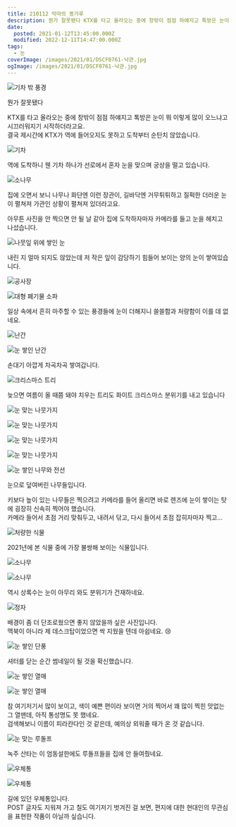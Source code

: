 ```yaml
---
title: 210112 악마의 똥가루
description: 뭔가 잘못됐다 KTX를 타고 올라오는 중에 창밖이 점점 하얘지고 톡방은 눈이 뭐 이렇게 많이 오느냐고 시끄러워지기 시작하더라고요.결국 제시간에 KTX가 역에 들어오지도 못하고 도착부터 순탄치 않았습니다. 역에 도착하니 웬 기차 하나가 선로에서 혼자 눈을 맞으며 궁상을 떨고 있습니다. 집에 오면서 보니 나무나 화단엔 이런 장관이, 길바닥엔 거무튀튀하고 질퍽한 더러운 눈이 펼쳐져 가관인 상황이 펼쳐져 있더라고요. 아무튼
date:
  posted: 2021-01-12T13:45:00.000Z
  modified: 2022-12-11T14:47:00.000Z
tags:
  - 눈
coverImage: /images/2021/01/DSCF0761-낙관.jpg
ogImage: /images/2021/01/DSCF0761-낙관.jpg
---
```


![기차 밖 풍경](https://lh3.googleusercontent.com/pw/AL9nZEXEsg7o9-psMUhiR0DAJsN6ERdm2x0w-Sr29GhuJikZreI0r6bg9QyV3Y40JvttZ-gepmFkaCOPg7jHum0IaM2qmYsjdz-qWqx-wRfKKBtcROGEvXsfRLgGO-tnxpLKRJRM5YxIZ7vghKMDStvNRWlL)

뭔가 잘못됐다

KTX를 타고 올라오는 중에 창밖이 점점 하얘지고 톡방은 눈이 뭐 이렇게 많이 오느냐고 시끄러워지기 시작하더라고요.  
결국 제시간에 KTX가 역에 들어오지도 못하고 도착부터 순탄치 않았습니다.

![기차](https://lh3.googleusercontent.com/pw/AL9nZEViP0NBseACqKfF1l7jsu9C2gbDGsPMS36HTHhQ7t-wlA0N8gndXTiVoxUOx8In5Sf47gsmahqlGcWe39O5zVsRKIfq-ZvlMTTyB3gD0AtbSYq4IJN0xbz9wmEgiul9cWhofcxz4UjYQUr9GtAw1gE-)

역에 도착하니 웬 기차 하나가 선로에서 혼자 눈을 맞으며 궁상을 떨고 있습니다.

![소나무](https://lh3.googleusercontent.com/pw/AL9nZEUh3MNX77tv1EPP9bBFU4glKnrdTgV4rjm57L47xgIqlMaRCM_wAc97rw7DBY3N_lfdIu24IN7-Kisn-f_LXnhTkzqMlp7oBP6rhgJtsbVxrDFbz693fQidgxotIG2-JF40KmLXAH9-QJkA67pq3GTo)

집에 오면서 보니 나무나 화단엔 이런 장관이, 길바닥엔 거무튀튀하고 질퍽한 더러운 눈이 펼쳐져 가관인 상황이 펼쳐져 있더라고요.

아무튼 사진을 안 찍으면 안 될 날 같아 집에 도착하자마자 카메라를 들고 눈을 헤치고 나섰습니다.

![나뭇잎 위에 쌓인 눈](https://lh3.googleusercontent.com/pw/AL9nZEUm3BoJPRGlqs3lId1mBAxCaZieU9HPgMSSFyToaDNobzmyT1ZUdvLJBkujS285m6hLIxtcey0g4q7Ar1Py11H-RHCKuP5uGZgcTjSP-3xFk-YxtX8F3spJQ_Y1iF1cv5iTZIY3EOQ5SdNH5QqVBJ4f)

내린 지 얼마 되지도 않았는데 저 작은 잎이 감당하기 힘들어 보이는 양의 눈이 쌓여있습니다.

![공사장](https://lh3.googleusercontent.com/pw/AL9nZEWkHjZffsdYiloHJ76Dt7Jk1HmJJMAWDctXYuk-kr67WVs_-be_lslaeUY6TlPxq4V_kWNzTtB0soFaFgb0S2l3ALgXyKaYFkv_JVSJ_N3GlgcWP2Kr_bUs34obEQjPEVx8Cd6wEyAwtdXCz_gIvZaQ)

![대형 폐기물 소파](https://lh3.googleusercontent.com/pw/AL9nZEXBQviLdhws93s0XCrk9uoAnKIa2OIMhl-9wB70n7SJAQZId6KhlnFUBAiXsUKyGjJu2RsDW-qQ66STAgRW-pSmtr-QrbC36dXfGOcW-buwXsY4pHhduyg3ItK21CwUi2X_-Ilaba5AZiORl3PMt_dK)

일상 속에서 흔히 마주할 수 있는 풍경들에 눈이 더해지니 쓸쓸함과 처량함이 이를 데 없네요.

![난간](https://lh3.googleusercontent.com/pw/AL9nZEXUyHL8u1n5B_72wbwijFeO82GcdqP_hNoqey986bQMx0HrKehwqk_uj6dsTgz9PyyuExH1sDhVWWccjLESi9miCOo0e4tbJBW-lAMcN-dNfj1WyQZJgc4QzmOrp1X8M1my3CuxL15uh2XhHsSGA_8e)

![눈 쌓인 난간](https://lh3.googleusercontent.com/pw/AL9nZEWtMEzermwnzOOO2MyJb-EH8r7wVBZzqcjjEh7qQgweREA5sEDOdbaqsj9csV_trpFsY52GD3KVB0Udcta_rbFCM73x-YyIihY3XJ92HQNJb7SNWyyK1LZZa4z0rgfP9nzEcjC8ryXjWqqrvDU5J9Fw)

손대기 아깝게 차곡차곡 쌓여갑니다.

![크리스마스 트리](https://lh3.googleusercontent.com/pw/AL9nZEXLlxKNkyLaVgeAwmLX2TDwL18VEU7dtgLi9OymT6YksBaanjpcmJmn7h6dMlBhOM6lLSVBC1UtkggTG-F1j_lr0yL9E1_cXRz3d-lCyTM3aZ3VcuZtoOeyq2pRuqTycyHaCphb-jMebK5ieM_xKfVB)

늦으면 여름이 올 때쯤 돼야 치우는 트리도 화이트 크리스마스 분위기를 내고 있습니다

![눈 맞는 나뭇가지](https://lh3.googleusercontent.com/pw/AL9nZEV_Gk419E94dKi5HKv2cXjfAzLOOMZMzUfW3EM5mPbNSZ9pNSjSuy1YaYZSxklb-zyg_rwXf26zdiCNjfGP15vf4LY5dfigXTP9aSQjSpF6VKNAMdjvrYV8hS6Em5d9CB7yz9ohi3lTpWpFSFZ3wTAv)

![눈 맞는 나뭇가지](https://lh3.googleusercontent.com/pw/AL9nZEVBfalAwi9hsc45qnYaB1dF2WiEJokA-XZa21oBpPdm2fO82abvg_2HVusGo_aejELn1_oo_pAYzoeT-7vmidfgnFSRqnKBmZM9RokGAbPYw6Z6tmpLGVuQv0IQNHOyM9pCcXsh3ULz8-psFoCm2-o8)

![눈 맞는 나뭇가지](https://lh3.googleusercontent.com/pw/AL9nZEU7JZGr5lGcb7cbrPnr-AiSkxOxlVWgavOE4abkVoH_G66-EnoaqgyEL9btBwl_dV1aOIF3VyTEfQAUAxNHEtofCyxrn77k1l518Un1ilHjLCWwzENsbVLDGZpXu20tkMBG2lg45jrCAY5LtShCkiyh)

![눈 맞는 나뭇가지](https://lh3.googleusercontent.com/pw/AL9nZEVrC_bdCR7DL09XAzYXYuYhhks7OqJNv_8M1glqCTIUJr5zl4az0L97W4_egkSbMrv5ZNvtCKYKK4BKBkwgbYieGvINkPxUXqqor5_kM174866avG0IwubTc2xUPOU96uf-_jIN7EsbUcIH-4z4biLs)

![눈 쌓인 나무와 전선](https://lh3.googleusercontent.com/pw/AL9nZEUk_OV8Gma2XbdXIscNtPIdDbpVdqphoEeXuJT7jbIugoqCp1veSt4sWrfm4K7UjCHXIzqNE3Yb4NIK9aS-LKg2oOafnVSWzTz0xMB73jww5BlkImHaENr0N0rjSArn4ozIgYTgq5MAs25tARVWEASB)

눈으로 덮여버린 나무들입니다.

키보다 높이 있는 나무들은 찍으려고 카메라를 들어 올리면 바로 렌즈에 눈이 쌓이는 탓에 굉장히 신속히 찍어야 했습니다.  
카메라 들어서 초점 거리 맞춰두고, 내려서 닦고, 다시 들어서 초점 잡히자마자 찍고…

![처량한 식물](https://lh3.googleusercontent.com/pw/AL9nZEXK5WPjlTowllDeR72VvmTdCB2gZARk7p08NlSY9Zdcl5gAf0WV9oYR32dN8tz9UsN_FmHZPucO2IzKT8dFZI85irrpP141COoqThGg7h32tXtufCeKYq4YARIF1zwf9j4R7eBQey5gyKexcK0TCLNY)

2021년에 본 식물 중에 가장 불쌍해 보이는 식물입니다.

![소나무](https://lh3.googleusercontent.com/pw/AL9nZEVyvkcifD6Y1u1nrD8AQDnIY3R_cb-F2hZl9kvoCFs77s3uxls_eT-bj9F5SW28ty_oUw9AiINoZH1Ru9ltakqhVJ2aoE0YQuAaNjZJi06w2OMM2_mYfoA3d6tVBzABZkQtXaDe4VkxyGAu7Hti29Pp)

![소나무](https://lh3.googleusercontent.com/pw/AL9nZEUJR4N6JglBBrFe2r8TZxvwtEEWNGNPqIC8tB0sDFmfaaVYL8AGFUjkPXzZtURZhZqotPnyh0jVfHAsmdSVHsImNcG0HQQnmfSAXUa6UCmO-iGgaWYlywgk8VP2hBp1Hu-3ysQFQMSXqIqTK8Ve3dIA)

역시 상록수는 눈이 아무리 와도 분위기가 건재하네요.

![정자](https://lh3.googleusercontent.com/pw/AL9nZEUPo5Ln8OMF44d0-v5GvnGp83dwNRwW3uzb1KPFh6kSMhOkbUmZsvSZHnARxSVeQKuxl546AKGlK8lO2T3nNaLWvFnlVrcHNRSYf09-7vK50IXSt84hYAquD5Xij2iMzlDNChzdF_aV_XohvWhAVdM7)

배경이 좀 더 단조로웠으면 좋지 않았을까 싶은 사진입니다.  
맥북이 아니라 제 데스크탑이었으면 싹 지웠을 텐데 아쉽네요. 😢

![눈 쌓인 단풍](https://lh3.googleusercontent.com/pw/AL9nZEV0j4gktCAOGgaMeJKei16XVSmdqQ8tQQq90JlcNPnZG7Az-RAfG6I_UUjTl21US-zJYjtxoCy46lO99zuHUN-Fiai52tUDHYmq-jQkIKK6J3zUbIMIQlxfT5F1Nhc1DrkTS-ZpJitaB6VHXu-t3NM6)

셔터를 닫는 순간 썸네일이 될 것을 확신했습니다.

![눈 쌓인 열매](https://lh3.googleusercontent.com/pw/ACtC-3ekUof6eQ1ecPeHbqK2qg6GjfkS3ST8Vz2N-5181qtvuLAPfRm-T69d5YHoBf47jMwx6RxI9oqZF6AFZwCdT5I6P1zXLK3UckZDEn8cJGmKBrMAIKCSz0iUHVKIGZ-gKiCKSoH2q2i_bPedRLAlTU2l)

![눈 쌓인 열매](https://lh3.googleusercontent.com/pw/AL9nZEWlXjZ6XWIcDmXGLGty5QLZCNC8Ktx0XrcXBEcAm0dvMLCw0af1ixZHF2cWiIdsDoJ-l-t6mztNr2NGQ15m3cw-4erEdfwRGlzStqd9k9Ui4fPQlgwCbFrLfuCMlEvSvC0FCMa_Wf88qPubyXE2ZIgH)

참 여기저기서 많이 보이고, 색이 예쁜 편이라 보이면 거의 찍어서 꽤 많이 찍힌 맛없는 그 열맨데, 아직 통성명도 못 했네요.  
검색해보니 이름이 피라칸다인 것 같은데, 예의상 외워줄 때가 온 것 같습니다.

![눈 맞는 루돌프](https://lh3.googleusercontent.com/pw/AL9nZEWT1nnidUb3EEyzmDvqZ407x8wFlls81OlW3zoELq48Px4ilP_8wqpvk1Jd8J_C0vTCIGMUr4ALnBtjXLCgdz07Fj5r3IcN9f0tLS47GKER5xEyNbS3tSF16b5B1HJIwE8AlY6Q97ZHpzQXJF8CWhSs)

녹주 산타는 이 엄동설한에도 루돌프들을 집에 안 들여줬네요.

![우체통](https://lh3.googleusercontent.com/pw/AL9nZEUcddyyIrbB7O0mEfFx-O7b0k2hQS76wnhooC06k2jNkH1oE1oDWcL8k5LaqWRpZupXbp5oikYYAciIrHf6--wtkyTEAyLGe0fAtCGeIvfXS7mjjFrE1e1B7PncMHgJ5yFqaTHegvA3pFBvI2c03YMq)

![우체통](https://lh3.googleusercontent.com/pw/AL9nZEVh7yxqot-7178wF-8VDsnQfo0UeWg-AwQW5Goix0JyCcZSycJ1eltaYNxn5nIrLff0SsCTtUDFlhaUDNjrvk_Qp9OU0E0LtQcnKvGQiri9sE2j6wNq8d-FI18GULyr1gDKOmdAvwS9a_skOeQ9MtfI)

길에 있던 우체통입니다.  
POST 글자도 지워져 가고 칠도 여기저기 벗겨진 걸 보면, 편지에 대한 현대인의 무관심을 표현한 작품이 아닐까 싶습니다.